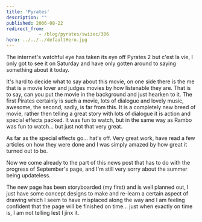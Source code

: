 ```yaml
---
title: 'Pyrates'
description: ""
published: 2006-08-22
redirect_from: 
            - /blog/pyrates/swizec/386
hero: ../../../defaultHero.jpg
---
```

The internet's watchful eye has taken its eye off Pyrates 2 but c'est la vie, I only got to see it on Saturday and have only gotten around to saying something about it today.  
  
It's hard to decide what to say about this movie, on one side there is the me that is a movie lover and judges movies by how listenable they are. That is to say, can you put the movie in the background and just hearken to it. The first Pirates certainly is such a movie, lots of dialogue and lovely music, awesome, the second, sadly, is far from this. It is a completely new breed of movie, rather then telling a great story with lots of dialogue it is action and special effects packed. It was fun to watch, but in the same way as Rambo was fun to watch... but just not that very great.  
  
As far as the special effects go... hat's off. Very great work, have read a few articles on how they were done and I was simply amazed by how great it turned out to be.  
  
  
Now we come already to the part of this news post that has to do with the progress of September's page, and I'm still very sorry about the summer being updateless.  
  
The new page has been storyboarded (my first) and is well planned out, I just have some concept designs to make and re-learn a certain aspect of drawing which I seem to have misplaced along the way and I am feeling confident that the page will be finished on time... just when exactly on time is, I am not telling lest I jinx it.